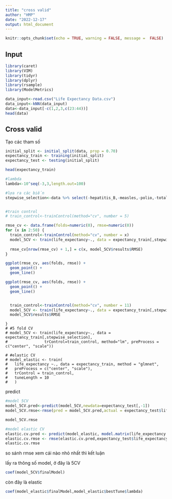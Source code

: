 ---
title: "cross valid"
author: "HMP"
date: "2022-12-17"
output: html_document
---

```{r setup, include=FALSE}
knitr::opts_chunk$set(echo = TRUE, warning = FALSE, message =  FALSE)
```

## Input

```{r}
library(caret)
library(VIM)
library(tidyr)
library(dplyr)
library(rsample)
library(ModelMetrics)
```

```{r cars}
data_input<-read.csv("Life Expectancy Data.csv")
data_input<-kNN(data_input)
data<-data_input[-c(1,2,3,c(23:44))]
head(data)
```

## Cross valid

Tạo các tham số

```{r}
initial_split <- initial_split(data, prop = 0.70)
expectancy_train <- training(initial_split)
expectancy_test <- testing(initial_split)
```

```{r}
head(expectancy_train)

```

```{r}
#lambda
lambda<-10^seq(-3,3,length.out=100)

#lựa ra các biến
stepwise_selection<-data %>% select(-hepatitis_B,-measles,-polio,-total_expenditure,-GDP,-population,-thinness_1.19,-schooling,-infant_mortality)%>% names()


#train control
# train_control<-trainControl(method="cv", number = 5)
```

```{r}

rmse_cv <- data.frame(folds=numeric(0), rmse=numeric(0))
for (x in 2:50) {
  train_control<-trainControl(method="cv", number = x)
  model_5CV <- train(life_expectancy~., data = expectancy_train[,stepwise_selection], trControl=train_control, method="lm", preProcess = c("center", "scale"))
  
  rmse_cv[nrow(rmse_cv) + 1,] = c(x, model_5CV$results$RMSE)
}

ggplot(rmse_cv, aes(folds, rmse)) +
  geom_point() +
  geom_line()
```

```{r}
ggplot(rmse_cv, aes(folds, rmse)) +
  geom_point() +
  geom_line()
```

```{}
```

```{r}
  train_control<-trainControl(method="cv", number = 11)
  model_5CV <- train(life_expectancy~., data = expectancy_train[,stepwise_selection], trControl=train_control, method="lm", preProcess = c("center", "scale"))
  model_5CV$results$RMSE
```

```{rmse_cv[nrow(rmse_cv) + 1,] = c(x, model_5CV.rmse)}
}
# #5 fold CV
# model_5CV <- train(life_expectancy~., data = expectancy_train[,stepwise_selection], 
#                trControl=train_control, method="lm", preProcess = c("center", "scale"))

# #elastic CV
# model_elastic <- train(
#   life_expectancy ~., data = expectancy_train, method = "glmnet",
#   preProcess = c("center", "scale"),
#   trControl = train_control,
#   tuneLength = 10
#   )
```

predict

```{r}

#model 5CV
model_5CV.pred<-predict(model_5CV,newdata=expectancy_test[,-1])
model_5CV.rmse<-rmse(pred = model_5CV.pred,actual = expectancy_test$life_expectancy)

model_5CV.rmse

#model elastic CV
elastic.cv.pred <- predict(model_elastic, model.matrix(life_expectancy ~., expectancy_test)[,-1])
elastic.cv.rmse <- rmse(elastic.cv.pred,expectancy_test$life_expectancy)
elastic.cv.rmse
```

so sánh rmse xem cái nào nhỏ nhất thì kết luận

lấy ra thông số model, ở đây là 5CV

```{r}
coef(model_5CV$finalModel)
```

còn đây là elastic

```{r}
coef(model_elastic$finalModel,model_elastic$bestTune$lambda)
```
